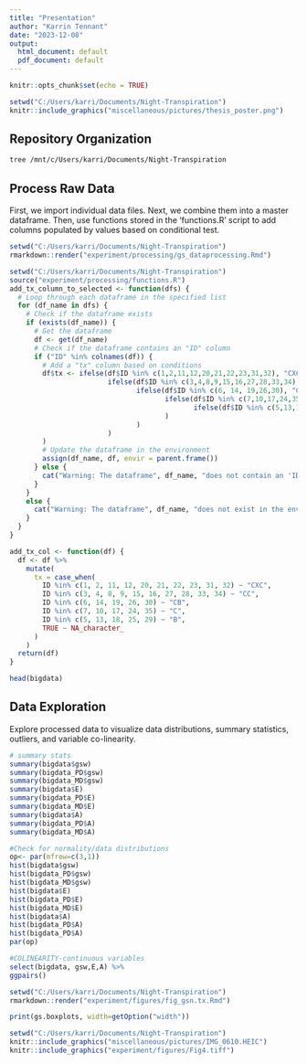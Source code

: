 ```yaml
---
title: "Presentation"
author: "Karrin Tennant"
date: "2023-12-08"
output:
  html_document: default
  pdf_document: default
---
```


```r
knitr::opts_chunk$set(echo = TRUE)
```

```r
setwd("C:/Users/karri/Documents/Night-Transpiration")
knitr::include_graphics("miscellaneous/pictures/thesis_poster.png")
```


## Repository Organization
```bash
tree /mnt/c/Users/karri/Documents/Night-Transpiration
```
## Process Raw Data
First, we import individual data files.
Next, we combine them into a master dataframe.
Then, use functions stored in the 'functions.R' script to add columns populated by values based on conditional test.
```r
setwd("C:/Users/karri/Documents/Night-Transpiration")
rmarkdown::render("experiment/processing/gs_dataprocessing.Rmd")
```

```r
setwd("C:/Users/karri/Documents/Night-Transpiration")
source("experiment/processing/functions.R")
add_tx_column_to_selected <- function(dfs) {
  # Loop through each dataframe in the specified list
  for (df_name in dfs) {
    # Check if the dataframe exists
    if (exists(df_name)) {
      # Get the dataframe
      df <- get(df_name)
      # Check if the dataframe contains an "ID" column
      if ("ID" %in% colnames(df)) {
        # Add a "tx" column based on conditions
        df$tx <- ifelse(df$ID %in% c(1,2,11,12,20,21,22,23,31,32), "CXC", 
                        ifelse(df$ID %in% c(3,4,8,9,15,16,27,28,33,34), "CC",
                               ifelse(df$ID %in% c(6, 14, 19,26,30), "CB",
                                      ifelse(df$ID %in% c(7,10,17,24,35), "C",
                                             ifelse(df$ID %in% c(5,13,18,25,29), "B", NA)
                                      )
                               )
                        )
        )
        # Update the dataframe in the environment
        assign(df_name, df, envir = parent.frame())
      } else {
        cat("Warning: The dataframe", df_name, "does not contain an 'ID' column.\n")
      }
    } 
    else {
      cat("Warning: The dataframe", df_name, "does not exist in the environment.\n")
    }
  }
}

add_tx_col <- function(df) {
  df <- df %>%
    mutate(
      tx = case_when(
        ID %in% c(1, 2, 11, 12, 20, 21, 22, 23, 31, 32) ~ "CXC",
        ID %in% c(3, 4, 8, 9, 15, 16, 27, 28, 33, 34) ~ "CC",
        ID %in% c(6, 14, 19, 26, 30) ~ "CB",
        ID %in% c(7, 10, 17, 24, 35) ~ "C",
        ID %in% c(5, 13, 18, 25, 29) ~ "B",
        TRUE ~ NA_character_
      )
    )
  return(df)
}
```

```r
head(bigdata)
```

## Data Exploration
Explore processed data to visualize data distributions, summary statistics, outliers, and variable co-linearity.
```r
# summary stats
summary(bigdata$gsw)
summary(bigdata_PD$gsw)
summary(bigdata_MD$gsw)
summary(bigdata$E)
summary(bigdata_PD$E)
summary(bigdata_MD$E)
summary(bigdata$A)
summary(bigdata_PD$A)
summary(bigdata_MD$A)

#Check for normality/data distributions 
op<- par(mfrow=c(3,1))
hist(bigdata$gsw)
hist(bigdata_PD$gsw)
hist(bigdata_MD$gsw)
hist(bigdata$E)
hist(bigdata_PD$E)
hist(bigdata_MD$E)
hist(bigdata$A)
hist(bigdata_PD$A)
hist(bigdata_PD$A)
par(op)

#COLINEARITY-continuous variables
select(bigdata, gsw,E,A) %>%
ggpairs() 
```

```r
setwd("C:/Users/karri/Documents/Night-Transpiration")
rmarkdown::render("experiment/figures/fig_gsn.tx.Rmd")
```

```r
print(gs.boxplots, width=getOption("width"))
```

```r
setwd("C:/Users/karri/Documents/Night-Transpiration")
knitr::include_graphics("miscellaneous/pictures/IMG_0610.HEIC")
knitr::include_graphics("experiment/figures/Fig4.tiff")

```